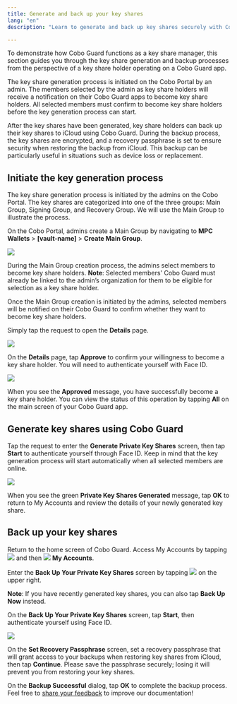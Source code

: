 ```yaml
---
title: Generate and back up your key shares
lang: "en"
description: "Learn to generate and back up key shares securely with Cobo Guard, ensuring your digital assets are protected during device changes."

---
```


To demonstrate how Cobo Guard functions as a key share manager, this section guides you through the key share generation and backup processes from the perspective of a key share holder operating on a Cobo Guard app.

The key share generation process is initiated on the Cobo Portal by an admin. The members selected by the admin as key share holders will receive a notification on their Cobo Guard apps to become key share holders. All selected members must confirm to become key share holders before the key generation process can start. 

After the key shares have been generated, key share holders can back up their key shares to iCloud using Cobo Guard. During the backup process, the key shares are encrypted, and a recovery passphrase is set to ensure security when restoring the backup from iCloud. This backup can be particularly useful in situations such as device loss or replacement.

## Initiate the key generation process
The key share generation process is initiated by the admins on the Cobo Portal. The key shares are categorized into one of the three groups: Main Group, Signing Group, and Recovery Group. We will use the Main Group to illustrate the process.

On the Cobo Portal, admins create a Main Group by navigating to **MPC Wallets** > **[vault-name]** > **Create Main Group**.

<img src="/en/images/cobo-guard/common/createmaingroup.png" className="screenshot_full_screen"></img>

During the Main Group creation process, the admins select members to become key share holders. **Note**: Selected members' Cobo Guard must already be linked to the admin’s organization for them to be eligible for selection as a key share holder.

Once the Main Group creation is initiated by the admins, selected members will be notified on their Cobo Guard to confirm whether they want to become key share holders.

Simply tap the request to open the **Details** page.

<img src="/en/images/cobo-guard/common/become.png" className="screenshot_nav_bar"></img>

On the **Details** page, tap **Approve** to confirm your willingness to become a key share holder. You will need to authenticate yourself with Face ID.

<img src="/en/images/cobo-guard/common/become1.png" className="screenshot_nav_bar"></img>

When you see the **Approved** message, you have successfully become a key share holder. You can view the status of this operation by tapping **All** on the main screen of your Cobo Guard app.

## Generate key shares using Cobo Guard
Tap the request to enter the **Generate Private Key Shares** screen, then tap **Start** to authenticate yourself through Face ID. Keep in mind that the key generation process will start automatically when all selected members are online.

<img src="/en/images/cobo-guard/common/keygen.png" className="screenshot_nav_bar"></img>

When you see the green **Private Key Shares Generated** message, tap **OK** to return to My Accounts and review the details of your newly generated key share.

## Back up your key shares
Return to the home screen of Cobo Guard. Access My Accounts by tapping <img src="/en/images/cobo-guard/common/icon_menu.svg" className="icon"></img> and then <img src="/en/images/cobo-guard/common/icon_account.svg" className="icon"></img> **My Accounts**.

Enter the **Back Up Your Private Key Shares** screen by tapping <img src="/en/images/cobo-guard/common/icon_cloud.svg" className="icon"></img> on the upper right.

**Note**: If you have recently generated key shares, you can also tap **Back Up Now** instead.

On the **Back Up Your Private Key Shares** screen, tap **Start**, then authenticate yourself using Face ID.

<img src="/en/images/cobo-guard/common/backup.png" className="screenshot_nav_bar"></img>

On the **Set Recovery Passphrase** screen, set a recovery passphrase that will grant access to your backups when restoring key shares from iCloud, then tap **Continue**.
<Warning>Please save the passphrase securely; losing it will prevent you from restoring your key shares.</Warning>

On the **Backup Successful** dialog, tap **OK** to complete the backup process.
<Tip>Feel free to [share your feedback](https://forms.zohopublic.com/cobo/form/DocumentFeedbackForm/formperma/QvLOhxJv1_JMsJ-1dleZ8Itb_7rzN-LtgvsDdxosoVI?referrername=manuals) to improve our documentation!</Tip>